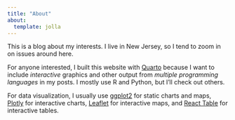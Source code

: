 ```yaml
---
title: "About"
about:
  template: jolla
---
```


This is a blog about my interests. I live in New Jersey, so I tend to zoom in on issues around here.

For anyone interested, I built this website with [Quarto](https://quarto.org/docs/websites/website-blog.html) because I want to include *interactive* graphics and other output from *multiple programming languages* in my posts. I mostly use R and Python, but I'll check out others.

For data visualization, I usually use [ggplot2](https://ggplot2.tidyverse.org/) for static charts and maps, [Plotly](https://plotly.com/ggplot2/) for interactive charts, [Leaflet](https://leafletjs.com/) for interactive maps, and [React Table](https://github.com/tanstack/table/tree/v7) for interactive tables.
